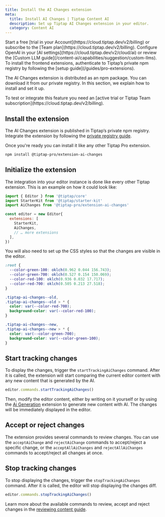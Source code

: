 ```yaml
---
title: Install the AI Changes extension
meta:
  title: Install AI Changes | Tiptap Content AI
  description: Set up Tiptap AI Changes extension in your editor.
  category: Content AI
---
```



<Requirements>
    <RequirementItem label="1. Activate trial or subscribe">
        Start a free [trial in your Account](https://cloud.tiptap.dev/v2/billing) or subscribe to the [Team plan](https://cloud.tiptap.dev/v2/billing).
    </RequirementItem>
    <RequirementItem label="2. Integrate an AI provider">
        Configure OpenAI in your [AI settings](https://cloud.tiptap.dev/v2/cloud/ai) or review the [Custom LLM guide](/content-ai/capabilities/suggestion/custom-llms).
    </RequirementItem>
    <RequirementItem label="3. Install from private registry">
        To install the frontend extensions, authenticate to Tiptap’s private npm registry by following the [setup guide](/guides/pro-extensions).
    </RequirementItem>
</Requirements>

The AI Changes extension is distributed as an npm package. You can download it from our private registry. In this section, we explain how to install and set it up.

<Callout title="Integrate or test AI Changes" variant="warning">
    To test or integrate this feature you need an [active trial or Tiptap Team subscription](https://cloud.tiptap.dev/v2/billing).
</Callout>

## Install the extension

The AI Changes extension is published in Tiptap’s private npm registry. Integrate the extension by following the [private registry guide](/guides/pro-extensions).

Once you're ready you can install it like any other Tiptap Pro extension.

```bash
npm install @tiptap-pro/extension-ai-changes
```

## Initialize the extension

The integration into your editor instance is done like every other Tiptap extension. This is an example on how it could look like:

```js
import { Editor } from '@tiptap/core'
import StarterKit from '@tiptap/starter-kit'
import AiChanges from '@tiptap-pro/extension-ai-changes'

const editor = new Editor{
  extensions: [
    StarterKit,
    AiChanges,
    // … more extensions
  ],
})
```

You will also need to set up the CSS styles so that the changes are visible in the editor.

```css
:root {
  --color-green-100: oklch(0.962 0.044 156.743);
  --color-green-700: oklch(0.527 0.154 150.069);
  --color-red-100: oklch(0.936 0.032 17.717);
  --color-red-700: oklch(0.505 0.213 27.518);
}

.tiptap-ai-changes--old,
.tiptap-ai-changes--old > * {
  color: var(--color-red-700);
  background-color: var(--color-red-100);
}

.tiptap-ai-changes--new,
.tiptap-ai-changes--new > * {
  color: var(--color-green-700);
  background-color: var(--color-green-100);
}
```

## Start tracking changes

To display the changes, trigger the `startTrackingAiChanges` command. After it is called, the extension will start comparing the current editor content with any new content that is generated by the AI.

```ts
editor.commands.startTrackingAiChanges()
```

Then, modify the editor content, either by writing on it yourself or by using the [Ai Generation](/content-ai/capabilities/generation/overview) extension to generate new content with AI. The changes will be immediately displayed in the editor.

## Accept or reject changes

The extension provides several commands to review changes. You can use the `acceptAiChange` and `rejectAiChange` commands to accept/reject a specific change, or the `acceptAllAiChanges` and `rejectAllAiChanges` commands to accept/reject all changes at once.

## Stop tracking changes

To stop displaying the changes, trigger the `stopTrackingAiChanges` command. After it is called, the editor will stop displaying the changes diff.

```ts
editor.commands.stopTrackingAiChanges()
```

Learn more about the available commands to review, accept and reject changes in the [reviewing content guide](/content-ai/capabilities/changes/features/review-changes).
